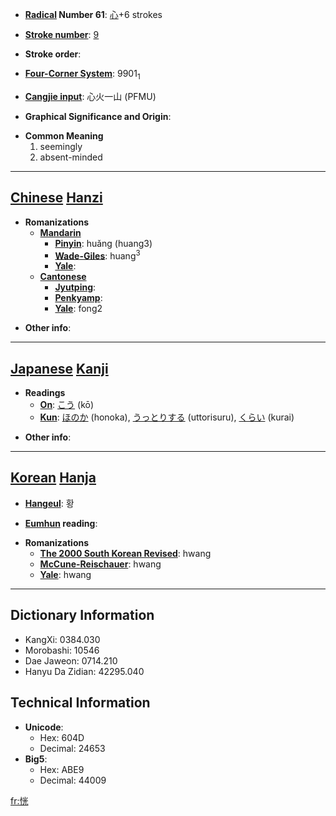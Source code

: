 * '''[[Wiktionary:Chinese radical index| Radical]] Number 61''': [[Wiktionary:Chinese radical index 心|心]]+6 strokes

* '''[[Wiktionary:Chinese total strokes index|Stroke number]]''': [[Wiktionary:Chinese total strokes index 9|9]]

* '''Stroke order''': 

* '''[[Wiktionary:Chinese four corner index|Four-Corner System]]''': 9901<sub>1</sub>

* '''[[Wiktionary:Chinese Cangjie index|Cangjie input]]''': 心火一山 (PFMU)

* '''Graphical Significance and Origin''': 

* '''Common Meaning'''
*#seemingly
*# absent-minded


----

== [[Chinese]] [[Hanzi]] ==

* '''Romanizations'''
** '''[[Mandarin]]'''
*** '''[[Pinyin]]''': huǎng (huang3)
*** '''[[Wade-Giles]]''': huang<sup>3</sup>
*** '''[[Yale]]''': 
** '''[[Cantonese]]'''
*** '''[[Jyutping]]''':
*** '''[[Penkyamp]]''': 
*** '''[[Yale]]''': fong2

* '''Other info''': 

----

== [[Japanese]] [[Kanji]] ==

* '''Readings'''
** '''[[On]]''': [[こう]] (kō)
** '''[[Kun]]''': [[ほのか]] (honoka), [[うっとりする]] (uttorisuru), [[くらい]] (kurai)

* '''Other info''':  

----

== [[Korean]] [[Hanja]] ==

* '''[[Hangeul]]''': 황

* '''[[Eumhun]] reading''': 

* '''Romanizations'''
** '''[[The 2000 South Korean Revised Romanization|The 2000 South Korean Revised]]''': hwang
** '''[[McCune-Reischauer]]''': hwang
** '''[[Yale]]''': hwang

----

== Dictionary Information ==

* KangXi: 0384.030
* Morobashi: 10546
* Dae Jaweon: 0714.210
* Hanyu Da Zidian: 42295.040

== Technical Information ==

* '''Unicode''':
** Hex: 604D
** Decimal: 24653
* '''Big5''':
** Hex: ABE9
** Decimal: 44009

[[fr:恍]]